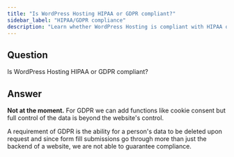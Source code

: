 ```yaml
---
title: "Is WordPress Hosting HIPAA or GDPR compliant?"
sidebar_label: "HIPAA/GDPR compliance"
description: "Learn whether WordPress Hosting is compliant with HIPAA or GDPR regulations"
---
```


## Question

Is WordPress Hosting HIPAA or GDPR compliant?

## Answer

**Not at the moment.** For GDPR we can add functions like cookie consent but full control of the data is beyond the website's control.

A requirement of GDPR is the ability for a person's data to be deleted upon request and since form fill submissions go through more than just the backend of a website, we are not able to guarantee compliance.